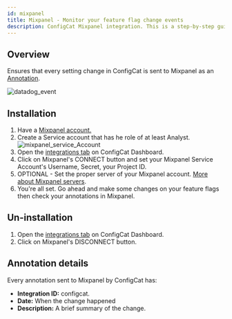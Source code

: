 ```yaml
---
id: mixpanel
title: Mixpanel - Monitor your feature flag change events
description: ConfigCat Mixpanel integration. This is a step-by-step guide on how to connect the ConfigCat feature flag service events to Mixpanel.
---
```


## Overview

Ensures that every setting change in ConfigCat is sent to Mixpanel as an <a href="https://docs.mixpanel.com/docs/reports/insights#annotations" target="_blank" rel="noopener noreferrer">Annotation</a>.

<img src="/docs/assets/mixpanel/annotation.png" className="zoomable" alt="datadog_event" />

## Installation

1. Have a <a href="https://mixpanel.com/" target="_blank" rel="noopener noreferrer">Mixpanel account.</a>
2. Create a Service account that has he role of at least Analyst. <img src="/docs/assets/mixpanel/service_account.png" className="zoomable" alt="mixpanel_service_Account" />
3. Open the <a href="https://app.configcat.com/product/integrations" target="_blank" rel="noopener noreferrer">integrations tab</a> on ConfigCat Dashboard.
4. Click on Mixpanel's CONNECT button and set your Mixpanel Service Account's Username, Secret, your Project ID.
5. OPTIONAL - Set the proper server of your Mixpanel account. <a href="https://docs.mixpanel.com/docs/privacy/eu-residency" target="_blank" rel="noopener noreferrer">More about Mixpanel servers</a>.
6. You're all set. Go ahead and make some changes on your feature flags then check your annotations in Mixpanel.

## Un-installation

1. Open the <a href="https://app.configcat.com/product/integrations" target="_blank">integrations tab</a> on ConfigCat Dashboard.
2. Click on Mixpanel's DISCONNECT button.

## Annotation details

Every annotation sent to Mixpanel by ConfigCat has:

- **Integration ID:** configcat.
- **Date:** When the change happened
- **Description:** A brief summary of the change.